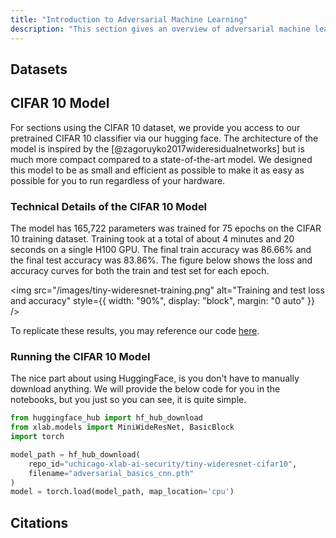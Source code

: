 ```yaml
---
title: "Introduction to Adversarial Machine Learning"
description: "This section gives an overview of adversarial machine learning, using computer vision as a toy example."
---
```


## Datasets

## CIFAR 10 Model

For sections using the CIFAR 10 dataset, we provide you access to our pretrained
CIFAR 10 classifier via our hugging face. The architecture of the model is inspired
by the [@zagoruyko2017wideresidualnetworks] but is much more compact compared to
a state-of-the-art model. We designed this model to be as small and efficient as
possible to make it as easy as possible for you to run regardless of your hardware.

### Technical Details of the CIFAR 10 Model

The model has 165,722 parameters was trained for 75 epochs on the CIFAR 10 training dataset.
Training took at a total of about 4 minutes and 20 seconds on a single H100 GPU.
The final train accuracy was 86.66% and the final test accuracy was 83.86%. The
figure below shows the loss and accuracy curves for both the train and test set
for each epoch.

<img
  src="/images/tiny-wideresnet-training.png"
  alt="Training and test loss and accuracy"
  style={{ width: "90%", display: "block", margin: "0 auto" }}
/>

To replicate these results, you may reference our code [here](https://github.com/zroe1/xlab-ai-security/tree/main/models/adversarial_basics_cnn).

### Running the CIFAR 10 Model

The nice part about using HuggingFace, is you don't have to manually download
anything. We will provide the below code for you in the notebooks, but you
just so you can see, it is quite simple.

```python
from huggingface_hub import hf_hub_download
from xlab.models import MiniWideResNet, BasicBlock
import torch

model_path = hf_hub_download(
    repo_id="uchicago-xlab-ai-security/tiny-wideresnet-cifar10",
    filename="adversarial_basics_cnn.pth"
)
model = torch.load(model_path, map_location='cpu')
```

## Citations
